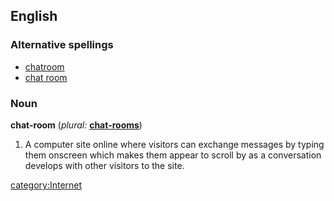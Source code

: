 ==English==

===Alternative spellings===
*[[chatroom]]
*[[chat room]]

===Noun===
'''chat-room'''  (''plural:'' '''[[chat-rooms]]''')
# A computer site online where visitors can exchange messages by typing them onscreen which makes them appear to scroll by as a conversation develops with other visitors to the site.

[[category:Internet]]